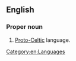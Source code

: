 ==English==

===Proper noun===
{{en-proper noun|head=[[common|Common]] [[Celtic]]}}

# [[Proto-Celtic]] language.

[[Category:en:Languages]]